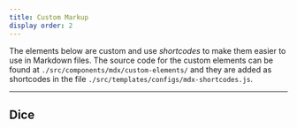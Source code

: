 ```yaml
---
title: Custom Markup
display order: 2
---
```


The elements below are custom and use _shortcodes_ to make them easier to use in Markdown files. The source code for the custom elements can be found at `./src/components/mdx/custom-elements/` and they are added as shortcodes in the file `./src/templates/configs/mdx-shortcodes.js`.

---

## Dice

<D1 /> <D2 /> <D3 /> <D4 /> <D5 /> <D6 />
